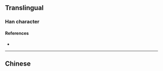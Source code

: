 {{also|于}}
{{character info}}
==Translingual==

===Han character===
{{Han char|rn=64|rad=手|as=04|sn=7|four=|canj=QOY|ids=⿰扌仒}}

====References====
* {{Han ref|kx=0419.040|dkj=11839|dj=0765.270|hdz=31840.050|uh=6275|ud=25205}}

----

==Chinese==
{{zh-see|於|v}}